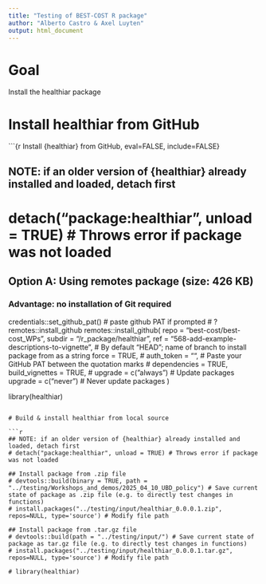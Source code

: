 ```yaml
---
title: "Testing of BEST-COST R package"
author: "Alberto Castro & Axel Luyten"
output: html_document
---
```


# Goal
 
Install the healthiar package

# Install healthiar from GitHub

```{r Install {healthiar} from GitHub, eval=FALSE, include=FALSE}

## NOTE: if an older version of {healthiar} already installed and loaded, detach first 
# detach("package:healthiar", unload = TRUE) # Throws error if package was not loaded

## Option A: Using remotes package (size: 426 KB)
### Advantage: no installation of Git required
credentials::set_github_pat() # paste github PAT if prompted
# ?remotes::install_github
remotes::install_github(
  repo = "best-cost/best-cost_WPs",
  subdir = "/r_package/healthiar",
  ref = "568-add-example-descriptions-to-vignette", # By default "HEAD"; name of branch to install package from as a string
  force = TRUE,
  # auth_token = "", # Paste your GitHub PAT between the quotation marks
  # dependencies = TRUE,
  build_vignettes = TRUE,
  # upgrade = c("always") # Update packages
  upgrade = c("never") # Never update packages
)

library(healthiar)

```

# Build & install healthiar from local source

```r

## NOTE: if an older version of {healthiar} already installed and loaded, detach first 
# detach("package:healthiar", unload = TRUE) # Throws error if package was not loaded

## Install package from .zip file
# devtools::build(binary = TRUE, path = "../testing/Workshops_and_demos/2025_04_10_UBD_policy") # Save current state of package as .zip file (e.g. to directly test changes in functions)
# install.packages("../testing/input/healthiar_0.0.0.1.zip", repos=NULL, type='source') # Modify file path

## Install package from .tar.gz file
# devtools::build(path = "../testing/input/") # Save current state of package as tar.gz file (e.g. to directly test changes in functions)
# install.packages("../testing/input/healthiar_0.0.0.1.tar.gz", repos=NULL, type='source') # Modify file path

# library(healthiar)
```


